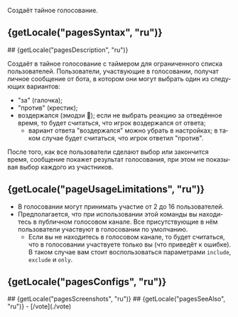 

Создаёт тайное голосование.

## {getLocale("pagesSyntax", "ru")}
<TableSyntax page="vote-secret" lang="ru" />
## {getLocale("pagesDescription", "ru")}

Создаёт в тайное голосование с таймером для ограниченного списка пользователей. Пользователи, участвующие в голосовании, получат личное сообщение от бота, в котором они могут выбрать один из следующих вариантов:
- "за" (галочка);
- "против" (крестик);
- воздержался (эмодзи 🤔); если не выбрать реакцию за отведённое время, то будет считаться, что игрок воздержался от ответа;
    - вариант ответа "воздержался" можно убрать в настройках; в таком случае будет считаться, что игрок ответил "против".

После того, как все пользователи сделают выбор или закончится время, сообщение покажет результат голосования, при этом не показывая выбор каждого из участников.

## {getLocale("pageUsageLimitations", "ru")}

- В голосовании могут принимать участие от 2 до 16 пользователей.
- Предполагается, что при использовании этой команды вы находитесь в публичном голосовом канале. Все присутствующие в нём пользователи участвуют в голосовании по умолчанию. 
    - Если вы не находитесь в голосовом канале, то будет считаться, что в голосовании участвуете только вы (что приведёт к ошибке). В таком случае вам стоит воспользоваться параметрами `include`, `exclude` и `only`.

## {getLocale("pagesConfigs", "ru")}
<TableConfig page="vote-secret" lang="ru" />
## {getLocale("pagesScreenshots", "ru")}
<Swiper page="vote-secret" lang="ru" />
## {getLocale("pagesSeeAlso", "ru")}
- [/vote](./vote)
